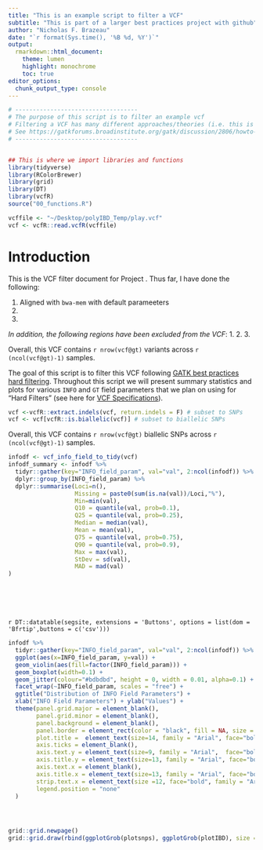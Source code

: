 ```yaml
---
title: "This is an example script to filter a VCF"
subtitle: "This is part of a larger best practices project with github"
author: "Nicholas F. Brazeau"
date: "`r format(Sys.time(), '%B %d, %Y')`"
output:
  rmarkdown::html_document:
    theme: lumen
    highlight: monochrome
    toc: true
editor_options: 
  chunk_output_type: console
---
```



```r

# -----------------------------------
# The purpose of this script is to filter an example vcf 
# Filtering a VCF has many different approaches/theories (i.e. this is no "recipe" or "truly correct way") -- this is an example and is in no way comprehensive
# See https://gatkforums.broadinstitute.org/gatk/discussion/2806/howto-apply-hard-filters-to-a-call-set
# -----------------------------------


## This is where we import libraries and functions
library(tidyverse)
library(RColorBrewer)
library(grid)
library(DT)
library(vcfR)
source("00_functions.R")

```

```r
vcffile <- "~/Desktop/polyIBD_Temp/play.vcf"
vcf <- vcfR::read.vcfR(vcffile)
```
# Introduction
This is the VCF filter document for Project <NAME>. Thus far, I have done the following: 

1. Aligned with `bwa-mem` with default parameeters
2. 
3. 

_In addition, the following regions have been excluded from the VCF_: 
1. 
2. 
3. 



Overall, this VCF contains `r nrow(vcf@gt)` variants across `r (ncol(vcf@gt)-1)` samples.

The goal of this script is to filter this VCF following [GATK best practices hard filtering](http://gatkforums.broadinstitute.org/gatk/discussion/2806/howto-apply-hard-filters-to-a-call-set). Throughout this script we will  present summary statistics and plots for various `INFO` and `GT` field parameters that we plan on using for "Hard Filters" (see here for [VCF Specifications](https://samtools.github.io/hts-specs/VCFv4.2.pdf)).  


```r
vcf <-vcfR::extract.indels(vcf, return.indels = F) # subset to SNPs
vcf <- vcf[vcfR::is.biallelic(vcf)] # subset to biallelic SNPs
```
Overall, this VCF contains `r nrow(vcf@gt)` biallelic SNPs across `r (ncol(vcf@gt)-1)` samples.


```r
infodf <- vcf_info_field_to_tidy(vcf)
infodf_summary <- infodf %>% 
  tidyr::gather(key="INFO_field_param", val="val", 2:ncol(infodf)) %>% 
  dplyr::group_by(INFO_field_param) %>% 
  dplyr::summarise(Loci=n(),
                   Missing = paste0(sum(is.na(val))/Loci,"%"),
                   Min=min(val),
                   Q10 = quantile(val, prob=0.1),
                   Q25 = quantile(val, prob=0.25),
                   Median = median(val),
                   Mean = mean(val),
                   Q75 = quantile(val, prob=0.75),
                   Q90 = quantile(val, prob=0.9),
                   Max = max(val),
                   StDev = sd(val),
                   MAD = mad(val)
)







```


`r DT::datatable(segsite, extensions = 'Buttons', options = list(dom = 'Bfrtip',buttons = c('csv')))`



```r


infodf %>% 
  tidyr::gather(key="INFO_field_param", val="val", 2:ncol(infodf)) %>%
  ggplot(aes(x=INFO_field_param, y=val)) + 
  geom_violin(aes(fill=factor(INFO_field_param))) +
  geom_boxplot(width=0.1) +
  geom_jitter(colour="#bdbdbd", height = 0, width = 0.01, alpha=0.1) +
  facet_wrap(~INFO_field_param, scales = "free") +
  ggtitle("Distribution of INFO Field Parameters") + 
  xlab("INFO Field Parameters") + ylab("Values") + 
  theme(panel.grid.major = element_blank(), 
        panel.grid.minor = element_blank(), 
        panel.background = element_blank(),
        panel.border = element_rect(color = "black", fill = NA, size = 0.5), 
        plot.title =  element_text(size=14, family = "Arial", face="bold", hjust=0.5, vjust=0.5),
        axis.ticks = element_blank(),
        axis.text.y = element_text(size=9, family = "Arial",  face="bold"),
        axis.title.y = element_text(size=13, family = "Arial", face="bold"),
        axis.text.x = element_blank(),
        axis.title.x = element_text(size=13, family = "Arial", face="bold"),
        strip.text.x = element_text(size =12, face="bold", family = "Arial"),
        legend.position = "none"
  )




grid::grid.newpage()
grid::grid.draw(rbind(ggplotGrob(plotsnps), ggplotGrob(plotIBD), size = "last"))

```
